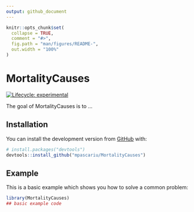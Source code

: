 ```yaml
---
output: github_document
---
```


<!-- README.md is generated from README.Rmd. Please edit that file -->

```r
knitr::opts_chunk$set(
  collapse = TRUE,
  comment = "#>",
  fig.path = "man/figures/README-",
  out.width = "100%"
)
```

# MortalityCauses

<!-- badges: start -->
[![Lifecycle: experimental](https://img.shields.io/badge/lifecycle-experimental-orange.svg)](https://www.tidyverse.org/lifecycle/#experimental)
<!-- badges: end -->

The goal of MortalityCauses is to ...

## Installation

You can install the development version from [GitHub](https://github.com/) with:

``` r
# install.packages("devtools")
devtools::install_github("mpascariu/MortalityCauses")
```
## Example

This is a basic example which shows you how to solve a common problem:

```r
library(MortalityCauses)
## basic example code
```

